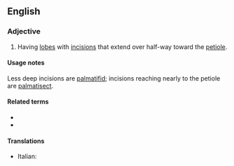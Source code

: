 ==English==

===Adjective===
{{en-adj|-}}

# {{lb|en|botany|of leaves}} Having [[lobe]]s with [[incision]]s that extend over half-way toward the [[petiole]].

====Usage notes====
Less deep incisions are [[palmatifid]]; incisions reaching nearly to the petiole are [[palmatisect]].

====Related terms====
* {{l|en|palmate}}
* {{l|en|pinnatipartite}}

====Translations====
{{trans-top}}
* Italian: {{t+|it|palmatopartito}}
{{trans-mid}}
{{trans-bottom}}